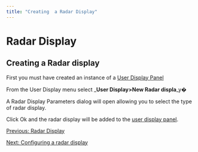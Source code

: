 ```yaml
---
title: "Creating  a Radar Display"
---
```

Radar Display
=============

Creating a Radar display
------------------------

  
First you must have created an instance of a [User Display Panel](../../userDisplayHelp/docs/userDisplayPanel.html)

From the User Display menu select _**User Display>New Radar displa**_y�

A Radar Display Parameters dialog will open allowing you to select the type of radar display.

Click Ok and the radar display will be added to the [user display panel](../../userDisplayHelp/docs/userDisplayPanel.html).

[Previous: Radar Display](UserDisplay_Radar.html)

[Next: Configuring a radar display](UserDisplay_Radar_Configuring.html)
